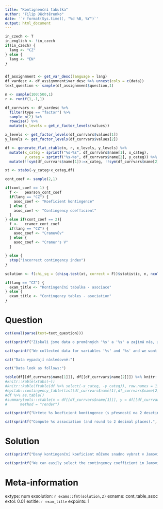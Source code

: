 ```yaml
---
title: "Kontignenční tabulka"
author: "Filip Děchtěrenko"
date: '`r format(Sys.time(), "%d %B, %Y")`'
output: html_document
---
```


```r
in_czech <- T
in_english <- !in_czech
if(in_czech) {
  lang <- "CZ"
} else {
  lang <- "EN"
}
```

```r

```

```r


df_assignmnent <- get_var_desc(language = lang)
df_vardesc <- df_assignmnent$var_desc %>% unnest(cols = c(data))
text_question <- sample(df_assignmnent$question,1)

n <- sample(100:500,1)
r <- runif(1,-1,1)

df_currvars <- df_vardesc %>% 
  filter(type == "factor") %>% 
  sample_n(2) %>% 
  rowwise() %>% 
  mutate(n_levels = get_n_factor_levels(values))

x_levels <- get_factor_levels(df_currvars$values[1])
y_levels <- get_factor_levels(df_currvars$values[2])

df <- generate_flat_ctable(n, r, x_levels, y_levels) %>% 
  mutate(x_categ = sprintf("%s-%s", df_currvars$name[1], x_categ),
         y_categ = sprintf("%s-%s", df_currvars$name[2], y_categ)) %>% 
  mutate(!!sym(df_currvars$name[1]):=x_categ, !!sym(df_currvars$name[2]):=y_categ)

xt <- xtabs(~y_categ+x_categ,df)

cont_coef <- sample(2,1)

if(cont_coef == 1) {
  f <-   pearson_cont_coef
  if(lang == "CZ") {
    asoc_coef <- "Koeficient kontingence"
  } else {
    asoc_coef <- "Contingency coefficient"
  }
} else if(cont_coef == 2){
  f <-   cramer_cont_coef
  if(lang == "CZ") {
    asoc_coef <- "Cramevův"
  } else {
    asoc_coef <- "Cramer's V"
  }
  
} else {
  stop("incorrect contingency index")
}
  
solution <- f(chi_sq = (chisq.test(xt, correct = F))$statistic, n, ncol(df), nrow(df))

if(lang == "CZ") {
  exam_title <- "Kontingenční tabulka - asociace"
} else {
  exam_title <- "Contingency tables - asociation"
}
```

Question
========

```r
cat(eval(parse(text=text_question)))
```

```r
cat(sprintf("Získali jsme data o proměnných '%s' a '%s' a zajímá nás, zda je mezi těmito proměnnými vztah.", df_currvars$name[1], df_currvars$name[2]))
```

```r
cat(sprintf("We collected data for variables '%s' and '%s' and we want to inspect, whether there is a relationship between variables.", df_currvars$name[1], df_currvars$name[2]))
```



```r
cat("Data vypadají následovně:")
```

```r
cat("Data look as follows:")
```

```r

table(df[[df_currvars$name[1]]], df[[df_currvars$name[2]]]) %>% knitr::kable()
#knitr::kable(xtabs(~))
#knitr::kable(ftable(df %>% select(-x_categ, -y_categ)), row.names = 1:2)
#epitab::contingency_table(list(df_currvars$name[1],df_currvars$name[2]), df)
#df %>% as.table()
#summarytools::ctable(x = df[[df_currvars$name[1]]], y = df[[df_currvars$name[2]]],
#      method = "render")
```

```r
cat(sprintf("Určete %s koeficient kontingence (s přesností na 2 desetinná místa).", asoc_coef))
```

```r
cat(sprintf("Compute %s association (and round to 2 decimal places).", asoc_coef))
```

Solution
========
```r
cat(sprintf("Daný kontingenční koeficient můžeme snadno vybrat v Jamovi. Pro danou kontingenční tabulku je výsledek %s", fmt(solution,2)))
```


```r
cat(sprintf("We can easily select the contingency coefficient in Jamovi. For given contingency table is the solution %s", fmt(solution,2)))
```

Meta-information
================
extype: num
exsolution: `r exams::fmt(solution,2)`
exname: cont_table_asoc
extol: 0.01
extitle: `r exam_title`
expoints: 1
